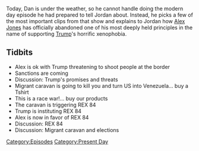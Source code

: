 {{DEFAULTSORT:
    #_EPISODE_0225:November 2, 2018
}}{{Episode
    | title           = November 2, 2018
    | caption         = Listen to this episode on [https://knowledgefight.libsyn.com/knowledge-fight-november-2-2018 Libsyn] [https://open.spotify.com/episode/5CVWtnOg8JZDo8XTifjYFn Spotify], Read the [[Transcript/225: November 2, 2018|Unofficial Transcript]]
    | episodeNumber   = 225
    | length          = 00:29:48
    | airDate         = November 5, 2018
    | coverageDate    = November 2, 2018
    | episodeType     = [[:Category:Present Day|Present Day]]
    | previousEpisode = [[224: March 20, 2009]]
    | nextEpisode     = [[226: November 7, 2018]]
}}

{{Stub}}

Today, Dan is under the weather, so he cannot handle doing the modern day episode he had prepared to tell Jordan about. Instead, he picks a few of the most important clips from that show and explains to Jordan how [[Alex Jones]] has officially abandoned one of his most deeply held principles in the name of supporting [[Donald Trump|Trump]]'s horrific xenophobia.

==Tidbits==

*Alex is ok with Trump threatening to shoot people at the border
*Sanctions are coming
*Discussion: Trump's promises and threats
*Migrant caravan is going to kill you and turn US into Venezuela... buy a Tshirt
*This is a race war!... buy our products
*The caravan is triggering REX 84
*Trump is instituting REX 84
*Alex is now in favor of REX 84
*Discussion: REX 84
*Discussion: Migrant caravan and elections

[[Category:Episodes]]
[[Category:Present Day]]
